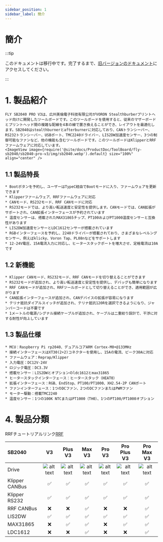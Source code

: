 ```yaml
---
sidebar_position: 1
sidebar_label: 簡介
---
```


# 簡介

:::tip

このドキュメントは移行中です。完了するまで、[旧バージョンのドキュメント](https://mellow.klipper.cn/#/)にアクセスしてください。

:::

# 1. 製品紹介

    FLY SB2040 PRO V3は、広州美倫電子科技有限公司がVORON Stealthburberプリントヘッド向けに開発したツールボードです。このツールボードを使用すると、従来のマザーボードとプリントヘッド間の複雑な配線を4本の線で置き換えることができ、レイアウトを最適化します。SB2040はstealthburnerとafterburnerに対応しており、CANトランシーバー、RS232トランシーバー、USBポート、TMC2240ドライバー、LIS2DW加速度センサー、3つの制御可能なファンなど、他の機能も含むツールボードです。このツールボードはKlipperとRRFファームウェアに対応しています。
    <ImageView image={require('@site/docs/ProductDoc/ToolBoard/fly-sb2040/sb2040-pro-v3/img/sb2040.webp').default} size="100%" align="center" />


## 1.1 製品特長

    * Bootボタンを予約し、ユーザーはTypeC経由でBootモードに入り、ファームウェアを更新できます
    * Klipperファームウェア、RRFファームウェアに対応
    * CANモード、RS232モード、RRF CANモードに対応
    * RS232モードでは、より高い転送速度と安定性を提供します。CANモードでは、CAN拡張がサポートされ、CAN拡張インターフェースが予約されています
    * 温度センサーは、搭載されたMAX31865チップ、PT100およびPT1000温度センサーと互換性があります
    * LIS2DW加速度センサーとLDC1612センサーが搭載されています
    * RGBインターフェースを予約し、2240ドライバーが搭載されており、さまざまなレベルングセンサー、例えばklicky、Voron Tap、PL08nなどをサポートします
    * 12-24V電圧、15A電流入力に対応し、ヒータースタックポートを増大させ、定格電流は10Aです

## 1.2 新機能

    * Klipper CANモード、RS232モード、RRF CANモードを切り替えることができます
    * RS232モードが追加され、より高い転送速度と安定性を提供し、デバッグも簡単になります
    * RRF CANモードが追加され、RRFツールボードとして切り替えることができ、適用範囲が広がります
    * CAN拡張インターフェースが追加され、CANデバイスの拡張が容易になります
    * テリナ抵抗ダイアルスイッチが追加され、テリナ抵抗120Rを選択できるようになり、ジャンパーコードは不要です
    * 1メートルの電源/シグナル接続ケーブルが追加され、ケーブルは二重絞り設計で、干渉に対する耐性が向上しています

## 1.3 製品仕様


    * MCU：Raspberry Pi rp2040、デュアルコアARM Cortex-M0+@133MHz
    * 接続インターフェースはXT30(2+2)コネクターを使用し、15Aの電流、ピーク30Aに対応
    * ファームウェア：Reprap/Klipper
    * 入力電圧：DC12V-24V
    * ロジック電圧：DC3.3V
    * 搭載センサー：LIS2DWとオプションのldc1612とmax31865
    * ヒータースタックインターフェース：ヒータースタック（HEAT0）
    * 拡張インターフェース：RGB、EndStop、PT100/PT1000、XH2.54-2P CANポート
    * ファンインターフェース：1つのDCファン、2つのDCファンまたはPWMファン
    * モーター駆動：搭載TMC2240
    * 温度センサー：1つの100K NTCまたはPT1000（TH0）、1つのPT100/PT1000オプション

# 4. 製品分類

RRFチュートリアルリンク[RRF](https://teamgloomy.github.io/fly_sb2040_pro_max_v3_general.html)

| SB2040         |          V3          |       Plus V3        |        Max V3        |        Pro V3        |     Pro Plus V3      |      Pro Max V3      |
| :------------- | :------------------: | :------------------: | :------------------: | :------------------: | :------------------: | :------------------: |
| Drive          | ![alt text][TMC2209] | ![alt text][TMC2209] | ![alt text][TMC2209] | ![alt text][TMC2240] | ![alt text][TMC2240] | ![alt text][TMC2240] |
| Klipper CANBus |  :white_check_mark:  |  :white_check_mark:  |  :white_check_mark:  |  :white_check_mark:  |  :white_check_mark:  |  :white_check_mark:  |
| Klipper RS232  |  :white_check_mark:  |  :white_check_mark:  |  :white_check_mark:  |  :white_check_mark:  |  :white_check_mark:  |  :white_check_mark:  |
| RRF CANBus     |         :x:          |         :x:          |  :white_check_mark:  |         :x:          |         :x:          |  :white_check_mark:  |
| LIS2DW         |  :white_check_mark:  |  :white_check_mark:  |  :white_check_mark:  |  :white_check_mark:  |  :white_check_mark:  |  :white_check_mark:  |
| MAX31865       |         :x:          |  :white_check_mark:  |  :white_check_mark:  |         :x:          |  :white_check_mark:  |  :white_check_mark:  |
| LDC1612        |         :x:          |         :x:          |  :white_check_mark:  |         :x:          |         :x:          |  :white_check_mark:  |


[TMC2209]: https://img.shields.io/badge/-TMC2209-green "TMC2209"
[TMC2240]: https://img.shields.io/badge/-TMC2240-blue "TMC2240"
